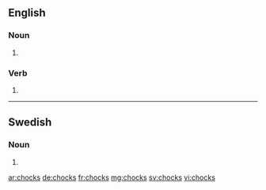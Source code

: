 ==English==

===Noun===
{{head|en|plural}}

# {{plural of|chock|lang=en|nocat=1}}

===Verb===
{{head|en}}

# {{en-third-person singular of|chock}}

----

==Swedish==

===Noun===
{{head|sv|noun form}}

# {{sv-noun-form-indef-gen|chock}}

[[ar:chocks]]
[[de:chocks]]
[[fr:chocks]]
[[mg:chocks]]
[[sv:chocks]]
[[vi:chocks]]